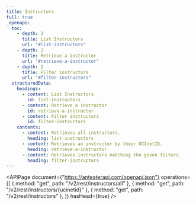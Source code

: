 ```yaml
---
title: Instructors
full: true
_openapi:
  toc:
    - depth: 2
      title: List Instructors
      url: "#list-instructors"
    - depth: 2
      title: Retrieve a instructor
      url: "#retrieve-a-instructor"
    - depth: 2
      title: Filter instructors
      url: "#filter-instructors"
  structuredData:
    headings:
      - content: List Instructors
        id: list-instructors
      - content: Retrieve a instructor
        id: retrieve-a-instructor
      - content: Filter instructors
        id: filter-instructors
    contents:
      - content: Retrieves all instructors.
        heading: list-instructors
      - content: Retrieves an instructor by their UCInetID.
        heading: retrieve-a-instructor
      - content: Retrieves instructors matching the given filters.
        heading: filter-instructors
---
```


<APIPage
  document={"https://anteaterapi.com/openapi.json"}
  operations={[
    { method: "get", path: "/v2/rest/instructors/all" },
    { method: "get", path: "/v2/rest/instructors/{ucinetid}" },
    { method: "get", path: "/v2/rest/instructors" },
  ]}
  hasHead={true}
/>
